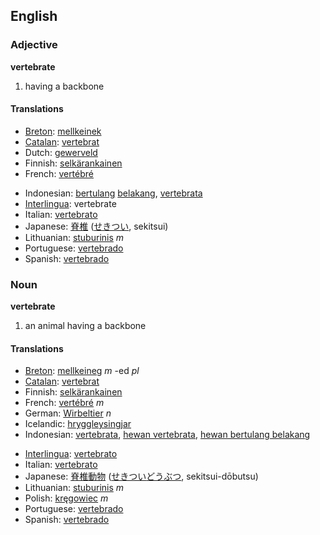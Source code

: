 ==English==

===Adjective===
'''vertebrate'''
# having a backbone

====Translations====
{{top}}
*[[Breton]]: [[mellkeinek]]
*[[Catalan]]: [[vertebrat]]
*Dutch: [[gewerveld]]
*Finnish: [[selkärankainen]]
*French: [[vertébré]] 
{{mid}}
*Indonesian: [[tulang|bertulang]] [[belakang]], [[vertebrata]]
*[[Interlingua]]: vertebrate 
*Italian: [[vertebrato]]
*Japanese: [[脊椎]] ([[せきつい]], sekitsui)
*Lithuanian: [[stuburinis]] ''m''
*Portuguese: [[vertebrado]] 
*Spanish: [[vertebrado]] 
{{bottom}}

===Noun===
'''vertebrate'''
# an animal having a backbone

====Translations====
{{top}}
*[[Breton]]: [[mellkeineg]] ''m'' -ed ''pl''
*[[Catalan]]: [[vertebrat]]
*Finnish: [[selkärankainen]]
*French: [[vertébré]] ''m''
*German: [[Wirbeltier]] ''n''
*Icelandic: [[hryggleysingjar]]
*Indonesian: [[vertebrata]], [[hewan vertebrata]], [[hewan bertulang belakang]]
{{mid}}
*[[Interlingua]]: [[vertebrato]] 
*Italian: [[vertebrato]] 
*Japanese: [[脊椎]][[動物]] ([[せきつい]][[どうぶつ]], sekitsui-dōbutsu)
*Lithuanian: [[stuburinis]] ''m''
*Polish: [[kręgowiec]] ''m''
*Portuguese: [[vertebrado]] 
*Spanish: [[vertebrado]]
{{bottom}}